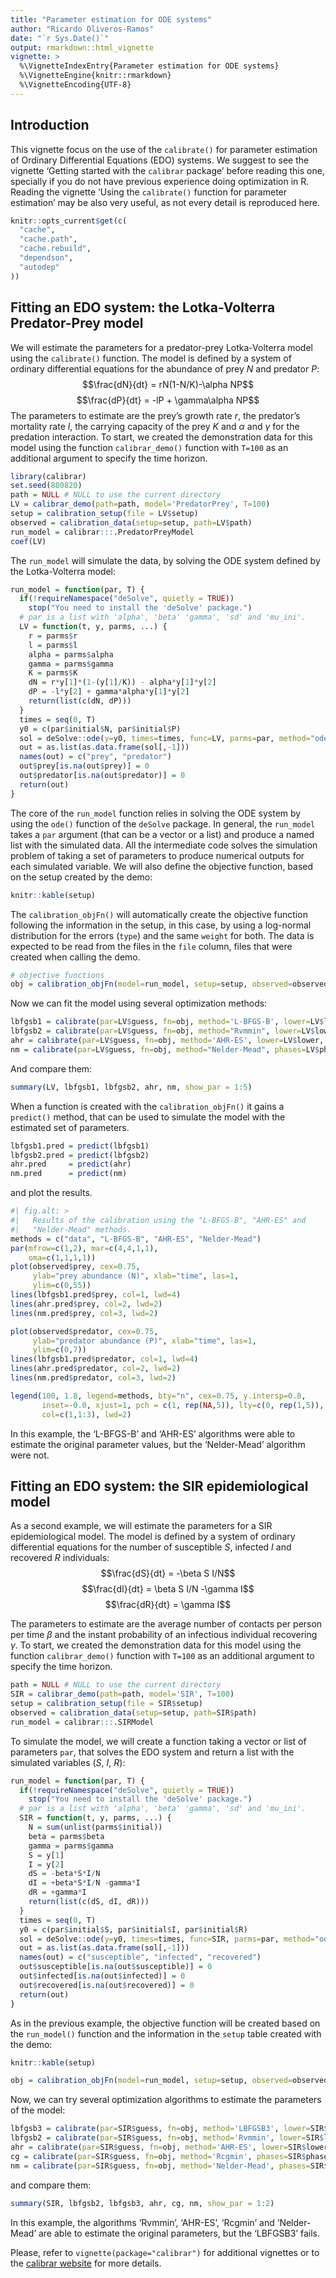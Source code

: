 ```yaml
---
title: "Parameter estimation for ODE systems"
author: "Ricardo Oliveros-Ramos"
date: "`r Sys.Date()`"
output: rmarkdown::html_vignette
vignette: >
  %\VignetteIndexEntry{Parameter estimation for ODE systems}
  %\VignetteEngine{knitr::rmarkdown}
  %\VignetteEncoding{UTF-8}
---
```


## Introduction

This vignette focus on the use of the `calibrate()` for parameter estimation of Ordinary Differential Equations (EDO) systems. We suggest to see the vignette 'Getting started with the `calibrar` package' before reading this one, specially if you do not have previous experience doing optimization in R. Reading the vignette 'Using the `calibrate()` function for parameter estimation' may be also very useful, as not every detail is reproduced here.

```r
knitr::opts_current$get(c(
  "cache",
  "cache.path",
  "cache.rebuild",
  "dependson",
  "autodep"
))
```

## Fitting an EDO system: the Lotka-Volterra Predator-Prey model

We will estimate the parameters for a predator-prey Lotka-Volterra model using the `calibrate()` function. The model is defined by a system of ordinary differential equations for the abundance of prey $N$ and predator $P$:
$$\frac{dN}{dt} = rN(1-N/K)-\alpha NP$$
$$\frac{dP}{dt} = -lP + \gamma\alpha NP$$
The parameters to estimate are the prey’s growth rate $r$, the predator’s mortality rate $l$, the carrying capacity of the prey $K$ and $\alpha$ and $\gamma$ for the predation interaction. To start, we created the demonstration data for this model using the function `calibrar_demo()` function with `T=100` as an additional argument to specify the time horizon. 

```r
library(calibrar)
set.seed(880820)
path = NULL # NULL to use the current directory
LV = calibrar_demo(path=path, model='PredatorPrey', T=100) 
setup = calibration_setup(file = LV$setup)
observed = calibration_data(setup=setup, path=LV$path)
run_model = calibrar:::.PredatorPreyModel
coef(LV)
```
The `run_model` will simulate the data, by solving the ODE system defined by the Lotka-Volterra model:

```r
run_model = function(par, T) {
  if(!requireNamespace("deSolve", quietly = TRUE)) 
    stop("You need to install the 'deSolve' package.")
  # par is a list with 'alpha', 'beta' 'gamma', 'sd' and 'mu_ini'.
  LV = function(t, y, parms, ...) {
    r = parms$r
    l = parms$l
    alpha = parms$alpha
    gamma = parms$gamma
    K = parms$K
    dN = r*y[1]*(1-(y[1]/K)) - alpha*y[1]*y[2]
    dP = -l*y[2] + gamma*alpha*y[1]*y[2]
    return(list(c(dN, dP)))
  }
  times = seq(0, T)
  y0 = c(par$initial$N, par$initial$P)
  sol = deSolve::ode(y=y0, times=times, func=LV, parms=par, method="ode45")
  out = as.list(as.data.frame(sol[,-1]))
  names(out) = c("prey", "predator")
  out$prey[is.na(out$prey)] = 0
  out$predator[is.na(out$predator)] = 0
  return(out)
}
```

The core of the `run_model` function relies in solving the ODE system by using the `ode()` function of the `deSolve` package. In general, the `run_model` takes a `par` argument (that can be a vector or a list) and produce a named list with the simulated data. All the intermediate code solves the simulation problem of taking a set of parameters to produce numerical outputs for each simulated variable. We will also define the objective function, based on the setup created by the demo:

```r
knitr::kable(setup)
```
The `calibration_objFn()` will automatically create the objective function following the information in the setup, in this case, by using a log-normal distribution for the errors (`type`) and the same `weight` for both. The data is expected to be read from the files in the `file` column, files that were created when calling the demo. 

```r
# objective functions
obj = calibration_objFn(model=run_model, setup=setup, observed=observed, T=LV$T, aggregate=TRUE)
```

Now we can fit the model using several optimization methods:

```r
lbfgsb1 = calibrate(par=LV$guess, fn=obj, method='L-BFGS-B', lower=LV$lower, upper=LV$upper, phases=LV$phase)
lbfgsb2 = calibrate(par=LV$guess, fn=obj, method="Rvmmin", lower=LV$lower, upper=LV$upper, phases=LV$phase)
ahr = calibrate(par=LV$guess, fn=obj, method='AHR-ES', lower=LV$lower, upper=LV$upper, phases=LV$phase)
nm = calibrate(par=LV$guess, fn=obj, method="Nelder-Mead", phases=LV$phase)
```

And compare them:

```r
summary(LV, lbfgsb1, lbfgsb2, ahr, nm, show_par = 1:5)
```

When a function is created with the `calibration_objFn()` it gains a `predict()` method, that can be used to simulate the model with the estimated set of parameters.

```r
lbfgsb1.pred = predict(lbfgsb1)
lbfgsb2.pred = predict(lbfgsb2)
ahr.pred     = predict(ahr)
nm.pred      = predict(nm)
```

and plot the results.

```r
#| fig.alt: >
#|   Results of the calibration using the "L-BFGS-B", "AHR-ES" and
#|   "Nelder-Mead" methods.
methods = c("data", "L-BFGS-B", "AHR-ES", "Nelder-Mead")
par(mfrow=c(1,2), mar=c(4,4,1,1),
    oma=c(1,1,1,1))
plot(observed$prey, cex=0.75,
     ylab="prey abundance (N)", xlab="time", las=1,
     ylim=c(0,55))
lines(lbfgsb1.pred$prey, col=1, lwd=4)
lines(ahr.pred$prey, col=2, lwd=2)
lines(nm.pred$prey, col=3, lwd=2)

plot(observed$predator, cex=0.75, 
     ylab="predator abundance (P)", xlab="time", las=1,
     ylim=c(0,7))
lines(lbfgsb1.pred$predator, col=1, lwd=4)
lines(ahr.pred$predator, col=2, lwd=2)
lines(nm.pred$predator, col=3, lwd=2)

legend(100, 1.8, legend=methods, bty="n", cex=0.75, y.intersp=0.8, 
       inset=-0.0, xjust=1, pch = c(1, rep(NA,5)), lty=c(0, rep(1,5)), 
       col=c(1,1:3), lwd=2)
```

In this example, the 'L-BFGS-B' and 'AHR-ES' algorithms were able to estimate the original parameter values, but the 'Nelder-Mead' algorithm were not. 

## Fitting an EDO system: the SIR epidemiological model

As a second example, we will estimate the parameters for a SIR epidemiological model. The model is defined by a system of ordinary differential equations for the number of susceptible $S$, infected $I$ and recovered $R$ individuals:
$$\frac{dS}{dt} = -\beta S I/N$$
$$\frac{dI}{dt} = \beta S I/N -\gamma I$$
$$\frac{dR}{dt} = \gamma I$$

The parameters to estimate are the  average number of contacts per person per time $\beta$ and the instant probability of an infectious individual recovering $\gamma$. To start, we created the demonstration data for this model using the function `calibrar_demo()` function with `T=100` as an additional argument to specify the time horizon. 

```r
path = NULL # NULL to use the current directory
SIR = calibrar_demo(path=path, model='SIR', T=100) 
setup = calibration_setup(file = SIR$setup)
observed = calibration_data(setup=setup, path=SIR$path)
run_model = calibrar:::.SIRModel
```

To simulate the model, we will create a function taking a vector or list of parameters `par`, that solves the EDO system and return a list with the simulated variables ($S$, $I$, $R$):

```r
run_model = function(par, T) {
  if(!requireNamespace("deSolve", quietly = TRUE))
    stop("You need to install the 'deSolve' package.")
  # par is a list with 'alpha', 'beta' 'gamma', 'sd' and 'mu_ini'.
  SIR = function(t, y, parms, ...) {
    N = sum(unlist(parms$initial))
    beta = parms$beta
    gamma = parms$gamma
    S = y[1]
    I = y[2]
    dS = -beta*S*I/N
    dI = +beta*S*I/N -gamma*I
    dR = +gamma*I
    return(list(c(dS, dI, dR)))
  }
  times = seq(0, T)
  y0 = c(par$initial$S, par$initial$I, par$initial$R)
  sol = deSolve::ode(y=y0, times=times, func=SIR, parms=par, method="ode45")
  out = as.list(as.data.frame(sol[,-1]))
  names(out) = c("susceptible", "infected", "recovered")
  out$susceptible[is.na(out$susceptible)] = 0
  out$infected[is.na(out$infected)] = 0
  out$recovered[is.na(out$recovered)] = 0
  return(out)
}
```

As in the previous example, the objective function will be created based on the `run_model()` function and the information in the `setup` table created with the demo:

```r
knitr::kable(setup)
```

```r
obj = calibration_objFn(model=run_model, setup=setup, observed=observed, T=SIR$T, aggregate=TRUE)
```

Now, we can try several optimization algorithms to estimate the parameters of the model:

```r
lbfgsb3 = calibrate(par=SIR$guess, fn=obj, method='LBFGSB3', lower=SIR$lower, upper=SIR$upper, phases=SIR$phase)
lbfgsb2 = calibrate(par=SIR$guess, fn=obj, method='Rvmmin', lower=SIR$lower, upper=SIR$upper, phases=SIR$phase)
ahr = calibrate(par=SIR$guess, fn=obj, method='AHR-ES', lower=SIR$lower, upper=SIR$upper, phases=SIR$phase)
cg = calibrate(par=SIR$guess, fn=obj, method='Rcgmin', phases=SIR$phase)
nm = calibrate(par=SIR$guess, fn=obj, method='Nelder-Mead', phases=SIR$phase)
```

and compare them:

```r
summary(SIR, lbfgsb2, lbfgsb3, ahr, cg, nm, show_par = 1:2)
```

In this example, the algorithms 'Rvmmin', 'AHR-ES', 'Rcgmin' and 'Nelder-Mead' are able to estimate the original parameters, but the 'LBFGSB3' fails.

Please, refer to `vignette(package="calibrar")` for additional vignettes or to the [calibrar website](https://roliveros-ramos.github.io/calibrar/) for more details.



